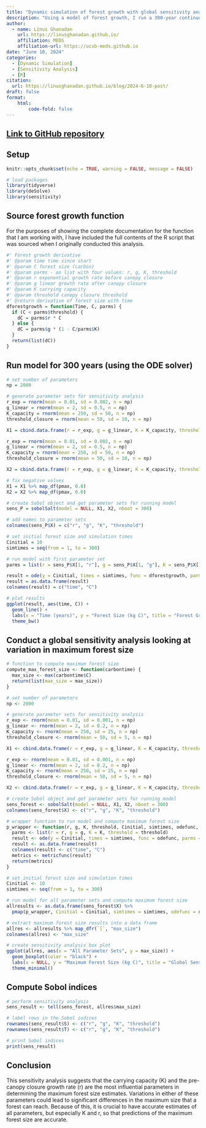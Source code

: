 ```yaml
---
title: "Dynamic simulation of forest growth with global sensitivity analysis"
description: "Using a model of forest growth, I run a 300-year continuous dynamic simulation for the forest and then conduct a global sensitivity analysis looking at variation in maximum forest size."
author: 
  - name: Linus Ghanadan
    url: https://linusghanadan.github.io/
    affiliation: MEDS
    affiliation-url: https://ucsb-meds.github.io
date: "June 10, 2024"
categories:
  - [Dynamic Simulation]
  - [Sensitivity Analysis]
  - [R]
citation:
  url: https://linusghanadan.github.io/blog/2024-6-10-post/
draft: false
format:
    html:
        code-fold: false
---
```


## [Link to GitHub repository](https://github.com/linusghanadan/dynamic-simulation-forest-growth)

## Setup

```r
knitr::opts_chunk$set(echo = TRUE, warning = FALSE, message = FALSE)
```

```r
# load packages
library(tidyverse)
library(deSolve)
library(sensitivity)
```

## Source forest growth function

For the purposes of showing the complete documentation for the function that I am working with, I have included the full contents of the R script that was sourced when I originally conducted this analysis.

```r
#' Forest growth derivative
#' @param time time since start
#' @param C forest size (carbon)
#' @param parms - as list with four values: r, g, K, threshold
#' @param r exponential growth rate before canopy closure
#' @param g linear growth rate after canopy closure
#' @param K carrying capacity
#' @param threshold canopy closure threshold
#' @return derivative of forest size with time
dforestgrowth = function(Time, C, parms) {
  if (C < parms$threshold) {
    dC = parms$r * C
  } else {
    dC = parms$g * (1 - C/parms$K)
  }
  return(list(dC))
}
```

## Run model for 300 years (using the ODE solver)

```r
# set number of parameters
np = 2000

# generate parameter sets for sensitivity analysis
r_exp = rnorm(mean = 0.01, sd = 0.002, n = np)
g_linear = rnorm(mean = 2, sd = 0.5, n = np)
K_capacity = rnorm(mean = 250, sd = 50, n = np)
threshold_closure = rnorm(mean = 50, sd = 10, n = np)

X1 = cbind.data.frame(r = r_exp, g = g_linear, K = K_capacity, threshold = threshold_closure)

r_exp = rnorm(mean = 0.01, sd = 0.002, n = np)
g_linear = rnorm(mean = 2, sd = 0.5, n = np)
K_capacity = rnorm(mean = 250, sd = 50, n = np)
threshold_closure = rnorm(mean = 50, sd = 10, n = np)

X2 = cbind.data.frame(r = r_exp, g = g_linear, K = K_capacity, threshold = threshold_closure)

# fix negative values
X1 = X1 %>% map_df(pmax, 0.0)
X2 = X2 %>% map_df(pmax, 0.0)

# create Sobol object and get parameter sets for running model
sens_P = sobolSalt(model = NULL, X1, X2, nboot = 300)

# add names to parameter sets
colnames(sens_P$X) = c("r", "g", "K", "threshold")

# set initial forest size and simulation times
Cinitial = 10
simtimes = seq(from = 1, to = 300)

# run model with first parameter set
parms = list(r = sens_P$X[1, "r"], g = sens_P$X[1, "g"], K = sens_P$X[1, "K"], threshold = sens_P$X[1, "threshold"])

result = ode(y = Cinitial, times = simtimes, func = dforestgrowth, parms = parms)
result = as.data.frame(result)
colnames(result) = c("time", "C")

# plot results
ggplot(result, aes(time, C)) +
  geom_line() +
  labs(x = "Time (years)", y = "Forest Size (kg C)", title = "Forest Growth Trajectory") +
  theme_bw()
```

## Conduct a global sensitivity analysis looking at variation in maximum forest size

```r
# function to compute maximum forest size
compute_max_forest_size <- function(carbontime) {
  max_size <- max(carbontime$C)
  return(list(max_size = max_size))
}

# set number of parameters
np <- 2000

# generate parameter sets for sensitivity analysis
r_exp <- rnorm(mean = 0.01, sd = 0.001, n = np)
g_linear <- rnorm(mean = 2, sd = 0.2, n = np)
K_capacity <- rnorm(mean = 250, sd = 25, n = np)
threshold_closure <- rnorm(mean = 50, sd = 5, n = np)

X1 <- cbind.data.frame(r = r_exp, g = g_linear, K = K_capacity, threshold = threshold_closure)

r_exp <- rnorm(mean = 0.01, sd = 0.001, n = np)
g_linear <- rnorm(mean = 2, sd = 0.2, n = np)
K_capacity <- rnorm(mean = 250, sd = 25, n = np)
threshold_closure <- rnorm(mean = 50, sd = 5, n = np)

X2 <- cbind.data.frame(r = r_exp, g = g_linear, K = K_capacity, threshold = threshold_closure)

# create Sobol object and get parameter sets for running model
sens_forest <- sobolSalt(model = NULL, X1, X2, nboot = 300)
colnames(sens_forest$X) <- c("r", "g", "K", "threshold")

# wrapper function to run model and compute maximum forest size
p_wrapper <- function(r, g, K, threshold, Cinitial, simtimes, odefunc, metricfunc) {
  parms <- list(r = r, g = g, K = K, threshold = threshold)
  result <- ode(y = Cinitial, times = simtimes, func = odefunc, parms = parms)
  result <- as.data.frame(result)
  colnames(result) <- c("time", "C")
  metrics <- metricfunc(result)
  return(metrics)
}

# set initial forest size and simulation times
Cinitial <- 10
simtimes <- seq(from = 1, to = 300)

# run model for all parameter sets and compute maximum forest size
allresults <- as.data.frame(sens_forest$X) %>%
  pmap(p_wrapper, Cinitial = Cinitial, simtimes = simtimes, odefunc = dforestgrowth, metricfunc = compute_max_forest_size)

# extract maximum forest size results into a data frame
allres <- allresults %>% map_dfr(`[`, "max_size")
colnames(allres) <- "max_size"

# create sensitivity analysis box plot
ggplot(allres, aes(x = "All Parameter Sets", y = max_size)) +
  geom_boxplot(color = "black") +
  labs(x = NULL, y = "Maximum Forest Size (kg C)", title = "Global Sensitivity Analysis: Impact of Varying Parameters on Maximum Forest Size") +
  theme_minimal()
```

## Compute Sobol indices

```r
# perform sensitivity analysis
sens_result <- tell(sens_forest, allres$max_size)

# label rows in the Sobol indices
rownames(sens_result$S) <- c("r", "g", "K", "threshold")
rownames(sens_result$T) <- c("r", "g", "K", "threshold")

# print Sobol indices
print(sens_result)
```

## Conclusion

This sensitivity analysis suggests that the carrying capacity (K) and the pre-canopy closure growth rate (r) are the most influential parameters in determining the maximum forest size estimates. Variations in either of these parameters could lead to significant differences in the maximum size that a forest can reach. Because of this, it is crucial to have accurate estimates of all parameters, but especially K and r, so that predictions of the maximum forest size are accurate.
